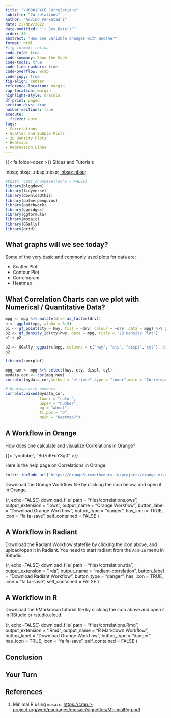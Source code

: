 ```yaml
---
title: "\U0001F4CE Correlations"
subtitle: "Correlations"
author: "Arvind Venkatadri"
date: 22/Nov/2022
date-modified: "`r Sys.Date()`"
order: 30
abstract: "How one variable changes with another"
format: html
#fig-format: retina
code-fold: true
code-summary: Show the Code
code-tools: true
code-line-numbers: true
code-overflow: wrap
code-copy: true
fig-align: center
reference-location: margin
cap-location: margin
highlight-style: dracula
df-print: paged
section-divs: true
number-sections: true
execute: 
  freeze: auto
tags:
- Correlations  
- Scatter and Bubble Plots  
- 2D Density Plots  
- Heatmaps  
- Regression Lines  
---
```


{{< fa folder-open >}} Slides and Tutorials

<a 
href="./files/correlations.qmd">
<i class="fa-solid fa-file-powerpoint fa-2x"></i></a> .nbsp;.nbsp; <a 
href="./files/correlations.ows">
<iconify-icon icon="icon-park-solid:orange"></iconify-icon></a>
.nbsp;.nbsp; <a
href="./files/correlations.qmd"> <i class="fa-solid fa-person-rays"></i>
.nbsp;.nbsp; <a
href="./data/data.zip"> <i class="fa-solid fa-database"></i> </a>

```r
#knitr::opts_chunk$set(echo = FALSE)
library(blogdown)
library(tidyverse)
library(downloadthis)
library(palmerpenguins)
library(patchwork)
library(ggridges)
library(ggformula)
library(mosaic)
library(GGally)
library(grid)

```

## What graphs will we see today?

Some of the very basic and commonly used plots for data are:

-   Scatter Plot
-   Contour Plot
-   Correlogram
-   Heatmap

## What Correlation Charts can we plot with Numerical / Quantitative Data?

```r
mpg <- mpg %>% mutate(drv= as_factor(drv))
p <- ggplot(mpg, alpha = 0.3) 
p1 <- gf_point(cty ~ hwy, fill = ~drv, colour = ~drv, data = mpg) %>% gf_smooth(method = "lm", title = "Scatter Plot with Correlation/Regression/Trend Line")
p2 <- gf_density_2d(cty~hwy, data = mpg, title = "2D Density Plot")
p1 + p2

```

```r
p2 <- GGally::ggpairs(mpg, columns = c("hwy", "cty", "displ","cyl"), diag = list("densityDiag"), title = "Pairwise Correlations Plot")
p2

```

```r
library(corrplot)

mpg_num <- mpg %>% select(hwy, cty, displ, cyl)
mydata_cor <- cor(mpg_num)
corrplot(mydata_cor,method = "ellipse",type = "lower",main = "Correlogram")

# Heatmap with numbers
corrplot.mixed(mydata_cor, 
               lower = "color",
               upper = "number",
               bg = "wheat",
               tl.pos = "d",
               main = "Heatmap?")


```

## A Workflow in Orange

How does one calculate and visualize Correlations in Orange?

{{< "youtube", "Bd7n9FdY3g0" >}}

Here is the help page on Correlations in Orange:

```r
knitr::include_url("https://orange3.readthedocs.io/projects/orange-visual-programming/en/latest/widgets/data/correlations.html")

```

Download the Orange Workflow file by clicking the icon below, and open
it in Orange.

{r, echo=FALSE} download_file( path = "files/correlations.ows",
output_extension = ".ows", output_name = "Orange Workflow", button_label
= "Download Orange Workflow", button_type = "danger", has_icon = TRUE,
icon = "fa fa-save", self_contained = FALSE )

## A Workflow in Radiant

Download the Radiant Workflow statefile by clicking the icon above, and
upload/open it in Radiant. You need to start radiant from the `Add-In`
menu in RStudio.

{r, echo=FALSE} download_file( path = "files/correlation.rda",
output_extension = ".rda", output_name = "radiant-correlation",
button_label = "Download Radiant Workflow", button_type = "danger",
has_icon = TRUE, icon = "fa fa-save", self_contained = FALSE )

## A Workflow in R

Download the RMarkdown tutorial file by clicking the icon above and open
it in RStudio or rstudio.cloud.

{r, echo=FALSE} download_file( path = "files/correlations.Rmd",
output_extension = ".Rmd", output_name = "R Markdown Workflow",
button_label = "Download Orange Workflow", button_type = "danger",
has_icon = TRUE, icon = "fa fa-save", self_contained = FALSE )

## Conclusion

## Your Turn

## References

1.  Minimal R using `mosaic`.
    <https://cran.r-project.org/web/packages/mosaic/vignettes/MinimalRgg.pdf>
